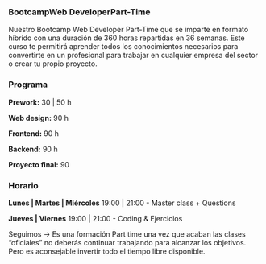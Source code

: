 ### **BootcampWeb DeveloperPart-Time**

Nuestro Bootcamp Web Developer Part-Time que se imparte en formato híbrido con una duración de 360 horas repartidas en 36 semanas. Este curso te permitirá aprender todos los conocimientos necesarios para convertirte en un profesional para trabajar en cualquier empresa del sector o crear tu propio proyecto.

### Programa

**Prework:** 30 | 50 h

**Web design:** 90 h

**Frontend:** 90 h

**Backend:** 90 h

**Proyecto final:** 90

### Horario

**Lunes | Martes | Miércoles** 19:00 | 21:00 - Master class + Questions

**Jueves | Viernes**  19:00 | 21:00 - Coding & Ejercicios

Seguimos → Es una formación Part time una vez que acaban las clases “oficiales” no deberás continuar trabajando para alcanzar los objetivos. Pero es aconsejable invertir todo el tiempo libre disponible.